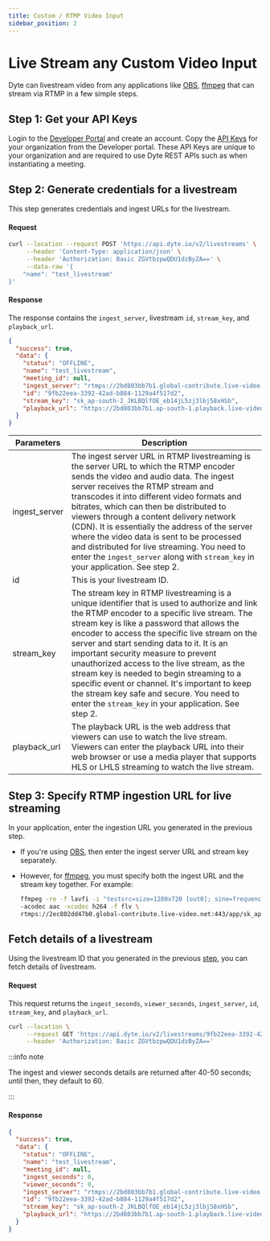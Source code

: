 ```yaml
---
title: Custom / RTMP Video Input
sidebar_position: 2
---
```


# Live Stream any Custom Video Input

Dyte can livestream video from any applications like
[OBS](https://en.wikipedia.org/wiki/OBS_Studio),
[ffmpeg](https://en.wikipedia.org/wiki/FFmpeg) that can stream via RTMP in a few
simple steps.

## Step 1: Get your API Keys

Login to the [Developer Portal](https://dev.dyte.io/) and create an account. Copy the [API Keys](https://dev.dyte.io/apikeys) for your organization from the Developer portal. These API Keys are unique to your organization and are required to use Dyte REST APIs such as when instantiating a meeting.

## Step 2: Generate credentials for a livestream

This step generates credentials and ingest URLs for the livestream.

#### Request

```bash
curl --location --request POST 'https://api.dyte.io/v2/livestreams' \
     --header 'Content-Type: application/json' \
     --header 'Authorization: Basic ZGVtbzpwQDU1dzByZA==' \
     --data-raw '{
    "name": "test_livestream"
}'
```

#### Response

The response contains the `ingest_server`, livestream `id`, `stream_key`, and
`playback_url`.

```json
{
  "success": true,
  "data": {
    "status": "OFFLINE",
    "name": "test_livestream",
    "meeting_id": null,
    "ingest_server": "rtmps://2bd803bb7b1.global-contribute.live-video.net:443/app/",
    "id": "9fb22eea-3392-42ad-b884-1129a4f517d2",
    "stream_key": "sk_ap-south-2_JKLBQlfOE_eb14jL5zj3lbj58xHSb",
    "playback_url": "https://2bd803bb7b1.ap-south-1.playback.live-video.net/api/video/v1/ap-south-1.944908621410.channel.e1lAS0BHpDxP.m3u8"
  }
}
```

| **Parameters** | **Description**                                                                                                                                                                                                                                                                                                                                                                                                                                                                                                                                                                      |
| -------------- | ------------------------------------------------------------------------------------------------------------------------------------------------------------------------------------------------------------------------------------------------------------------------------------------------------------------------------------------------------------------------------------------------------------------------------------------------------------------------------------------------------------------------------------------------------------------------------------ |
| ingest_server  | The ingest server URL in RTMP livestreaming is the server URL to which the RTMP encoder sends the video and audio data. The ingest server receives the RTMP stream and transcodes it into different video formats and bitrates, which can then be distributed to viewers through a content delivery network (CDN). It is essentially the address of the server where the video data is sent to be processed and distributed for live streaming. You need to enter the `ingest_server` along with `stream_key` in your application. See step 2.                                       |
| id             | This is your livestream ID.                                                                                                                                                                                                                                                                                                                                                                                                                                                                                                                                                          |
| stream_key     | The stream key in RTMP livestreaming is a unique identifier that is used to authorize and link the RTMP encoder to a specific live stream. The stream key is like a password that allows the encoder to access the specific live stream on the server and start sending data to it. It is an important security measure to prevent unauthorized access to the live stream, as the stream key is needed to begin streaming to a specific event or channel. It's important to keep the stream key safe and secure. You need to enter the `stream_key` in your application. See step 2. |
| playback_url   | The playback URL is the web address that viewers can use to watch the live stream. Viewers can enter the playback URL into their web browser or use a media player that supports HLS or LHLS streaming to watch the live stream.                                                                                                                                                                                                                                                                                                                                                     |

## Step 3: Specify RTMP ingestion URL for live streaming

In your application, enter the ingestion URL you generated in the previous step.

- If you're using [OBS](https://en.wikipedia.org/wiki/OBS_Studio), then enter the ingest server URL and stream key separately. 
- However, for [ffmpeg](https://en.wikipedia.org/wiki/FFmpeg), you must specify
  both the ingest URL and the stream key together. For example:

  ```bash
  ffmpeg -re -f lavfi -i "testsrc=size=1280x720 [out0]; sine=frequency=500 [out1]" \
  -acodec aac -vcodec h264 -f flv \
  rtmps://2ec802dd47b0.global-contribute.live-video.net:443/app/sk_ap-south-1_nDT9sbq3qZyf_SYSyPE7wnVGUQYNyejMe6Z3n
  ```

## Fetch details of a livestream

Using the livestream ID that you generated in the previous [step](/guides/livestream/advanced/livestream-any-rtmp#step-2-generate-credentials-for-a-livestream), you can fetch details of
livestream.

#### Request

This request returns the `ingest_seconds`, `viewer_seconds`, `ingest_server`,
`id`, `stream_key`, and `playback_url`.

```bash
curl --location \
     --request GET 'https://api.dyte.io/v2/livestreams/9fb22eea-3392-42ad-b884-1129a4f517d2' \
     --header 'Authorization: Basic ZGVtbzpwQDU1dzByZA=='
```

:::info note

The ingest and viewer seconds details are returned after 40-50 seconds; until then,
they default to 60.

:::

#### Response

```json
{
  "success": true,
  "data": {
    "status": "OFFLINE",
    "name": "test_livestream",
    "meeting_id": null,
    "ingest_seconds": 0,
    "viewer_seconds": 0,
    "ingest_server": "rtmps://2bd803bb7b1.global-contribute.live-video.net:443/app/",
    "id": "9fb22eea-3392-42ad-b884-1129a4f517d2",
    "stream_key": "sk_ap-south-2_JKLBQlfOE_eb14jL5zj3lbj58xHSb",
    "playback_url": "https://2bd803bb7b1.ap-south-1.playback.live-video.net/api/video/v1/ap-south-1.944908621410.channel.e1lAS0BHpDxP.m3u8"
  }
}
```
